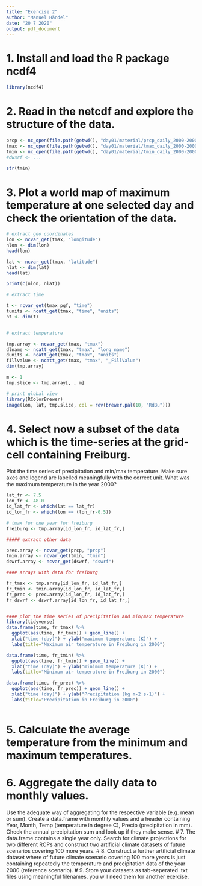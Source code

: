 ```yaml
---
title: "Exercise 2"
author: "Manuel Händel"
date: "20 7 2020"
output: pdf_document
---
```


# 1. Install and load the R package ncdf4

```r
library(ncdf4)
```

# 2. Read in the netcdf and explore the structure of the data.

```r
prcp <- nc_open(file.path(getwd(), "day01/material/prcp_daily_2000-2000.nc"))
tmax <- nc_open(file.path(getwd(), "day01/material/tmax_daily_2000-2000.nc"))
tmin <- nc_open(file.path(getwd(), "day01/material/tmin_daily_2000-2000.nc"))
#dwsrf <- ...

str(tmin)

```


# 3. Plot a world map of maximum temperature at one selected day and check the orientation of the data.

```r
# extract geo coordinates
lon <- ncvar_get(tmax, "longitude")
nlon <- dim(lon)
head(lon)

lat <- ncvar_get(tmax, "latitude")
nlat <- dim(lat)
head(lat)

print(c(nlon, nlat))

# extract time

t <- ncvar_get(tmax_pgf, "time")
tunits <- ncatt_get(tmax, "time", "units")
nt <- dim(t)


# extract temperature

tmp.array <- ncvar_get(tmax, "tmax")
dlname <- ncatt_get(tmax, "tmax", "long_name")
dunits <- ncatt_get(tmax, "tmax", "units")
fillvalue <- ncatt_get(tmax, "tmax", "_FillValue")
dim(tmp.array)

m <- 1
tmp.slice <- tmp.array[, , m]

# print global view
library(RColorBrewer)
image(lon, lat, tmp.slice, col = rev(brewer.pal(10, "RdBu")))

```
# 4. Select now a subset of the data which is the time-series at the grid-cell containing Freiburg.
Plot the time series of precipitation and min/max temperature. Make sure axes and legend are labelled meaningfully with the correct unit. What was the maximum temperature in the year 2000?

```r

lat_fr <- 7.5
lon_fr <- 48.0
id_lat_fr <- which(lat == lat_fr)
id_lon_fr <- which(lon == (lon_fr-0.5))

# tmax for one year for freiburg
freiburg <- tmp.array[id_lon_fr, id_lat_fr,]

##### extract other data

prec.array <- ncvar_get(prcp, "prcp")
tmin.array <- ncvar_get(tmin, "tmin")
dswrf.array <- ncvar_get(dswrf, "dswrf")

#### arrays with data for freiburg

fr_tmax <- tmp.array[id_lon_fr, id_lat_fr,]
fr_tmin <- tmin.array[id_lon_fr, id_lat_fr,]
fr_prec <- prec.array[id_lon_fr, id_lat_fr,]
fr_dswrf <- dswrf.array[id_lon_fr, id_lat_fr,]


#### plot the time series of precipitation and min/max temperature
library(tidyverse)
data.frame(time, fr_tmax) %>% 
  ggplot(aes(time, fr_tmax)) + geom_line() +
  xlab("time (day)") + ylab("maximum temperature (K)") +
  labs(title="Maximum air temperature in Freiburg in 2000")

data.frame(time, fr_tmin) %>% 
  ggplot(aes(time, fr_tmin)) + geom_line() +
  xlab("time (day)") + ylab("minimum temperature (K)") +
  labs(title="Minimum air temperature in Freiburg in 2000")

data.frame(time, fr_prec) %>%   
  ggplot(aes(time, fr_prec)) + geom_line() +
  xlab("time (day)") + ylab("Precipitation (kg m-2 s-1)") +
  labs(title="Precipitation in Freiburg in 2000")
 

```


# 5. Calculate the average temperature from the minimum and maximum temperatures.
# 6. Aggregate the daily data to monthly values.
Use the adequate way of aggregating for the respective variable
(e.g. mean or sum). Create a data.frame with monthly values and a header containing Year, Month, Temp
(temperature in degree C), Precip (precipitation in mm). Check the annual precipitation sum and look up if
they make sense.
# 7. The data.frame contains a single year only. 
Search for climate projections for two different RCPs and
construct two artificial climate datasets of future scenarios covering 100 more years.
# 8. Construct a further artificial climate dataset
where of future climate scenario covering 100 more years is just
containing repeatedly the temperature and precipitation data of the year 2000 (reference scenario).
# 9. Store your datasets as tab-seperated .txt files
using meaningful filenames, you will need them for another
exercise.



